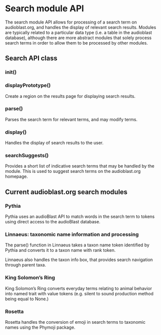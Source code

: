 # Search module API

The search module API allows for processing of a search term on audioblast.org, and handles the display of relevant search results. Modules are typically related to a particular data type (i.e. a table in the audioblast database), although there are more abstract modules that solely process search terms in order to allow them to be processed by other modules.

## Search API class

### init()

### displayPrototype()

Create a region on the results page for displaying search results.

### parse()

Parses the search term for relevant terms, and may modify terms.

### display()

Handles the display of search results to the user.


### searchSuggests()

Provides a short list of indicative search terms that may be handled by the module. This is used to suggest search terms on the audioblast.org homepage.

## Current audioblast.org search modules

### Pythia

Pythia uses an audioBlast API to match words in the search term to tokens using direct access to the audioBlast database.

### Linnaeus: taxonomic name information and processing

The parse() function in Linnaeus takes a taxon name token identified by Pythia and converts it to a taxon name with rank token.

Linnaeus also handles the taxon info box, that provides search navigation through parent taxa.

### King Solomon's Ring

King Solomon's Ring converts everyday terms relating to animal behavior into named trait with value tokens (e.g. silent to sound production method being equal to None.)

### Rosetta

Rosetta handles the conversion of emoji in search terms to taxonomic names using the Phymoji package.

